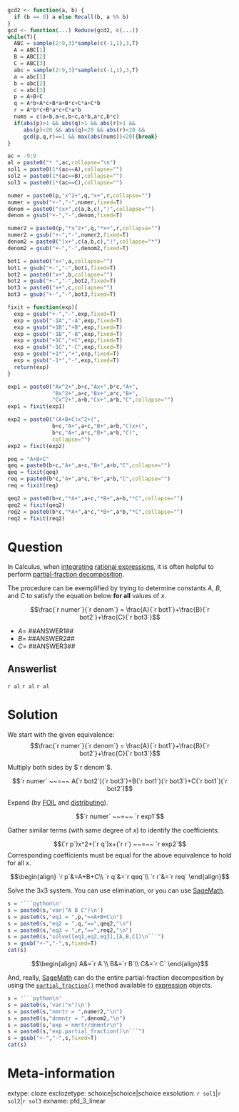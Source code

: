 ```r
gcd2 <- function(a, b) {
  if (b == 0) a else Recall(b, a %% b)
}
gcd <- function(...) Reduce(gcd2, c(...))
while(T){
  ABC = sample(2:9,3)*sample(c(-1,1),3,T)
  A = ABC[1]
  B = ABC[2]
  C = ABC[3]
  abc = sample(2:9,3)*sample(c(-1,1),3,T)
  a = abc[1]
  b = abc[2]
  c = abc[3]
  p = A+B+C
  q = A*b+A*c+B*a+B*c+C*a+C*b
  r = A*b*c+B*a*c+C*a*b
  nums = c(a+b,a+c,b+c,a*b,a*c,b*c)
  if(abs(p)>1 && abs(q)>1 && abs(r)>1 &&
     abs(p)<20 && abs(q)<20 && abs(r)<20 &&
     gcd(p,q,r)==1 && max(abs(nums))<20){break}
}

ac = -9:9
al = paste0("* ",ac,collapse="\n")
sol1 = paste0(1*(ac==A),collapse="")
sol2 = paste0(1*(ac==B),collapse="")
sol3 = paste0(1*(ac==C),collapse="")

numer = paste0(p,"x^2+",q,"x+",r,collapse="")
numer = gsub("+-","-",numer,fixed=T)
denom = paste0("(x+",c(a,b,c),")",collapse="")
denom = gsub("+-","-",denom,fixed=T)

numer2 = paste0(p,"*x^2+",q,"*x+",r,collapse="")
numer2 = gsub("+-","-",numer2,fixed=T)
denom2 = paste0("(x+",c(a,b,c),")",collapse="*")
denom2 = gsub("+-","-",denom2,fixed=T)

bot1 = paste0("x+",a,collapse="")
bot1 = gsub("+-","-",bot1,fixed=T)
bot2 = paste0("x+",b,collapse="")
bot2 = gsub("+-","-",bot2,fixed=T)
bot3 = paste0("x+",c,collapse="")
bot3 = gsub("+-","-",bot3,fixed=T)

fixit = function(exp){
  exp = gsub("+-","-",exp,fixed=T)
  exp = gsub("-1A","-A",exp,fixed=T)
  exp = gsub("+1B","+B",exp,fixed=T)
  exp = gsub("-1B","-B",exp,fixed=T)
  exp = gsub("+1C","+C",exp,fixed=T)
  exp = gsub("-1C","-C",exp,fixed=T)
  exp = gsub("+1*","+",exp,fixed=T)
  exp = gsub("-1*","-",exp,fixed=T)
  return(exp)
}

exp1 = paste0("Ax^2+",b+c,"Ax+",b*c,"A+",
              "Bx^2+",a+c,"Bx+",a*c,"B+",
              "Cx^2+",a+b,"Cx+",a*b,"C",collapse="")
exp1 = fixit(exp1)

exp2 = paste0("(A+B+C)x^2+(",
              b+c,"A+",a+c,"B+",a+b,"C)x+(",
              b*c,"A+",a*c,"B+",a*b,"C)",
              collapse="")
exp2 = fixit(exp2)

peq = "A+B+C"
qeq = paste0(b+c,"A+",a+c,"B+",a+b,"C",collapse="")
qeq = fixit(qeq)
req = paste0(b*c,"A+",a*c,"B+",a*b,"C",collapse="")
req = fixit(req)

qeq2 = paste0(b+c,"*A+",a+c,"*B+",a+b,"*C",collapse="")
qeq2 = fixit(qeq2)
req2 = paste0(b*c,"*A+",a*c,"*B+",a*b,"*C",collapse="")
req2 = fixit(req2)

```

Question
========

In Calculus, when [integrating](https://en.wikipedia.org/wiki/Integral) [rational expressions](https://en.wikipedia.org/wiki/Algebraic_fraction#Rational_fractions), it is often helpful to perform [partial-fraction decomposition](https://openstax.org/books/precalculus-2e/pages/9-4-partial-fractions). 

The procedure can be exemplified by trying to determine constants $A$, $B$, and $C$ to satisfy the equation below **for all** values of $x$.

$$\frac{`r numer`}{`r denom`} = \frac{A}{`r bot1`}+\frac{B}{`r bot2`}+\frac{C}{`r bot3`}$$

* $A=$ ##ANSWER1##
* $B=$ ##ANSWER2##
* $C=$ ##ANSWER3##


Answerlist
--------

`r al`
`r al`
`r al`

Solution
========

We start with the given equivalence:
$$\frac{`r numer`}{`r denom`} = \frac{A}{`r bot1`}+\frac{B}{`r bot2`}+\frac{C}{`r bot3`}$$

Multiply both sides by $`r denom`$.

$$`r numer` ~~=~~ A(`r bot2`)(`r bot3`)+B(`r bot1`)(`r bot3`)+C(`r bot1`)(`r bot2`)$$

Expand (by [FOIL](https://en.wikipedia.org/wiki/FOIL_method) and [distributing](https://en.wikipedia.org/wiki/Distributive_property)).

$$`r numer` ~~=~~ `r exp1`$$

Gather similar terms (with same degree of $x$) to identify the coefficients.

$$(`r p`)x^2+(`r q`)x+(`r r`) ~~=~~ `r exp2`$$
Corresponding coefficients must be equal for the above equivalence to hold for all $x$.

$$\begin{align}
`r p`&=A+B+C\\
`r q`&=`r qeq`\\
`r r`&=`r req`
\end{align}$$

Solve the 3x3 system. You can use elimination, or you can use [SageMath](https://chadworley.github.io/sage.html).

```r
s = '```python\n'
s = paste0(s,'var("A B C")\n')
s = paste0(s,"eq1 = ",p,"==A+B+C\n")
s = paste0(s,"eq2 = ",q,"==",qeq2,"\n")
s = paste0(s,"eq3 = ",r,"==",req2,"\n")
s = paste0(s,"solve([eq1,eq2,eq3],[A,B,C])\n```")
s = gsub("+-","-",s,fixed=T)
cat(s)
```

$$\begin{align}
A&=`r A`\\
B&=`r B`\\
C&=`r C`
\end{align}$$

And, really, [SageMath](https://chadworley.github.io/sage.html) can do the entire partial-fraction decomposition by using the  [`partial_fraction()`](https://doc.sagemath.org/html/en/reference/calculus/sage/symbolic/expression.html#sage.symbolic.expression.Expression.partial_fraction) method available to [expression](https://doc.sagemath.org/html/en/reference/calculus/sage/symbolic/expression.html#) objects.

```r
s = '```python\n'
s = paste0(s,'var("x")\n')
s = paste0(s,"nmrtr = ",numer2,"\n")
s = paste0(s,"dnmntr = ",denom2,"\n")
s = paste0(s,"exp = nmrtr/dnmntr\n")
s = paste0(s,"exp.partial_fraction()\n```")
s = gsub("+-","-",s,fixed=T)
cat(s)
```


Meta-information
============
extype: cloze
exclozetype: schoice|schoice|schoice
exsolution: `r sol1`|`r sol2`|`r sol3`
exname: pfd_3_linear